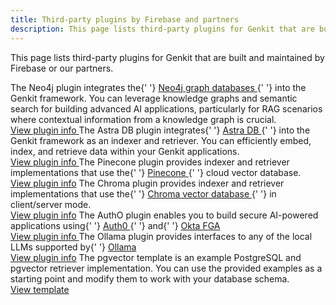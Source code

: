 ```yaml
---
title: Third-party plugins by Firebase and partners
description: This page lists third-party plugins for Genkit that are built and maintained by Firebase or our partners.
---
```



This page lists third-party plugins for Genkit that are built and maintained by Firebase or
our partners.

<CardGrid>
  <Card title="Neo4j">
    The Neo4j plugin integrates the{' '}
    <a class="inline-flex no-underline" href="https://neo4j.com/product/neo4j-graph-database/" target="_blank">
      Neo4j graph databases
      <Icon name="external" />
    </a>{' '}
    into the Genkit framework. You can leverage knowledge graphs and semantic search for building advanced AI
    applications, particularly for RAG scenarios where contextual information from a knowledge graph is crucial.
    <br />
    <a class="inline-flex no-underline" href="https://github.com/neo4j-partners/genkitx-neo4j" target="_blank">
      View plugin info
      <Icon name="external" />
    </a>
  </Card>
  <Card title="DataStax Astra DB">
    The Astra DB plugin integrates{' '}
    <a class="inline-flex no-underline" href="https://www.datastax.com/products/datastax-astra" target="_blank">
      Astra DB
      <Icon name="external" />
    </a>{' '}
    into the Genkit framework as an indexer and retriever. You can efficiently embed, index, and retrieve data within
    your Genkit applications.
    <br />
    <a class="inline-flex no-underline" href="https://github.com/datastax/genkitx-astra-db" target="_blank">
      View plugin info
      <Icon name="external" />
    </a>
  </Card>
  <Card title="Pinecone">
    The Pinecone plugin provides indexer and retriever implementations that use the{' '}
    <a class="inline-flex no-underline" href="https://www.pinecone.io/product/" target="_blank">
      Pinecone
      <Icon name="external" />
    </a>{' '}
    cloud vector database.
    <br />
    <a href="/docs/plugins/pinecone">View plugin info</a>
  </Card>
  <Card title="ChromaDB">
    The Chroma plugin provides indexer and retriever implementations that use the{' '}
    <a class="inline-flex no-underline" href="https://docs.trychroma.com/" target="_blank">
      Chroma vector database
      <Icon name="external" />
    </a>{' '}
    in client/server mode.
    <br />
    <a href="/docs/plugins/chroma">View plugin info</a>
  </Card>
  <Card title="AuthO">
    The AuthO plugin enables you to build secure AI-powered applications using{' '}
    <a class="inline-flex no-underline" href="https://www.auth0.ai/" target="_blank">
      Auth0
      <Icon name="external" />
    </a>{' '}
    and{' '}
    <a class="inline-flex no-underline" href="https://docs.fga.dev/" target="_blank">
      Okta FGA
      <Icon name="external" />
    </a>
    <br />
    <a
      class="inline-flex no-underline"
      href="https://github.com/auth0-lab/auth0-ai-js/tree/main/packages/ai-genkit"
      target="_blank"
    >
      View plugin info
      <Icon name="external" />
    </a>
  </Card>
  <Card title="Ollama">
    The Ollama plugin provides interfaces to any of the local LLMs supported by{' '}
    <a class="inline-flex no-underline" href="https://ollama.com/" target="_blank">
      Ollama
      <Icon name="external" />
    </a>
    <br />
    <a href="/docs/plugins/ollama">View plugin info</a>
  </Card>
  <Card title="pgvector" icon="document">
    The pgvector template is an example PostgreSQL and pgvector retriever implementation. You can use the provided
    examples as a starting point and modify them to work with your database schema.
    <br />
    <a href="/docs/plugins/pgvector">View template</a>
  </Card>
</CardGrid>
